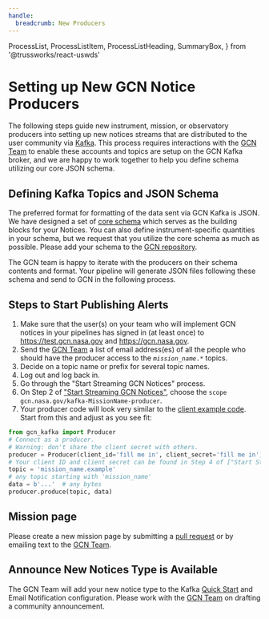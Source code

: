 ```yaml
---
handle:
  breadcrumb: New Producers
---
```


  ProcessList,
  ProcessListItem,
  ProcessListHeading,
  SummaryBox,
} from '@trussworks/react-uswds'

# Setting up New GCN Notice Producers

The following steps guide new instrument, mission, or observatory producers
into setting up new notices streams that are distributed to the user community
via [Kafka](faq#what-is-kafka). This process requires interactions
with the [GCN Team](https://heasarc.gsfc.nasa.gov/cgi-bin/Feedback?selected=kafkagcn)
to enable these accounts and topics are setup on the GCN Kafka broker,
and we are happy to work together to help you define schema utilizing our
core JSON schema.

## Defining Kafka Topics and JSON Schema

The preferred format for formatting of the data sent via GCN Kafka is JSON.
We have designed a set of [core schema](https://github.com/nasa-gcn/gcn-schema/tree/master/core-schema)
which serves as the building blocks for your Notices.
You can also define instrument-specific quantities in your
schema, but we request that you utilize the core schema as much as possible.
Please add your schema to the [GCN repository](https://github.com/nasa-gcn/gcn-schema).

The GCN team is happy to iterate with the producers on their schema contents and format.
Your pipeline will generate JSON files following these schema and send to GCN
in the following process.

## Steps to Start Publishing Alerts

1. Make sure that the user(s) on your team who will implement GCN notices in your pipelines
   has signed in (at least once) to https://test.gcn.nasa.gov and https://gcn.nasa.gov.
2. Send the [GCN Team](https://heasarc.gsfc.nasa.gov/cgi-bin/Feedback?selected=kafkagcn)
   a list of email address(es) of all the people who should have the
   producer access to the <code><i>mission_name</i>.\*</code> topics.
3. Decide on a topic name or prefix for several topic names.
4. Log out and log back in.
5. Go through the "Start Streaming GCN Notices" process.
6. On Step 2 of ["Start Streaming GCN Notices"](../quickstart),
   choose the `scope gcn.nasa.gov/kafka-MissionName-producer`.
7. Your producer code will look very similar to the [client example code](docs/client).
   Start from this and adjust as you see fit:

```python
from gcn_kafka import Producer
# Connect as a producer.
# Warning: don't share the client secret with others.
producer = Producer(client_id='fill me in', client_secret='fill me in')
# Your client ID and client secret can be found in Step 4 of ["Start Streaming GCN Notices"](../quickstart)
topic = 'mission_name.example'
# any topic starting with 'mission_name'
data = b'...'  # any bytes
producer.produce(topic, data)
```

## Mission page

Please create a new mission page by submitting a [pull request](https://github.com/nasa-gcn/gcn.nasa.gov/pulls)
or by emailing text to the [GCN Team](https://heasarc.gsfc.nasa.gov/cgi-bin/Feedback?selected=kafkagcn).

## Announce New Notices Type is Available

The GCN Team will add your new notice type to the Kafka [Quick Start](../quickstart)
and Email Notification configuration. Please work with the
[GCN Team](https://heasarc.gsfc.nasa.gov/cgi-bin/Feedback?selected=kafkagcn)
on drafting a community announcement.
